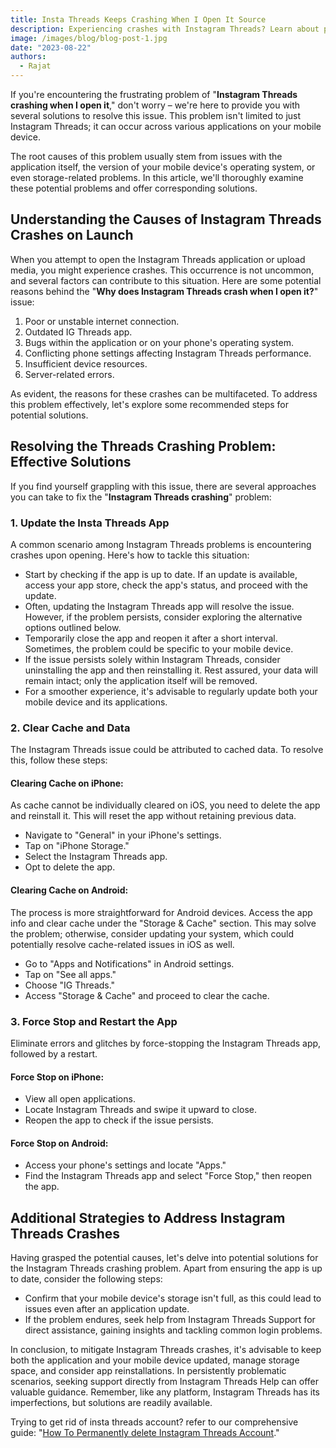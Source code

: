 ```yaml
---
title: Insta Threads Keeps Crashing When I Open It Source
description: Experiencing crashes with Instagram Threads? Learn about possible causes and effective solutions to fix the problem.
image: /images/blog/blog-post-1.jpg
date: "2023-08-22"
authors:
  - Rajat
---
```


If you're encountering the frustrating problem of "**Instagram Threads crashing when I open it**," don't worry – we're here to provide you with several solutions to resolve this issue. This problem isn't limited to just Instagram Threads; it can occur across various applications on your mobile device.

The root causes of this problem usually stem from issues with the application itself, the version of your mobile device's operating system, or even storage-related problems. In this article, we'll thoroughly examine these potential problems and offer corresponding solutions.

## Understanding the Causes of Instagram Threads Crashes on Launch

When you attempt to open the Instagram Threads application or upload media, you might experience crashes. This occurrence is not uncommon, and several factors can contribute to this situation. Here are some potential reasons behind the "**Why does Instagram Threads crash when I open it?**" issue:

1. Poor or unstable internet connection.
2. Outdated IG Threads app.
3. Bugs within the application or on your phone's operating system.
4. Conflicting phone settings affecting Instagram Threads performance.
5. Insufficient device resources.
6. Server-related errors.

As evident, the reasons for these crashes can be multifaceted. To address this problem effectively, let's explore some recommended steps for potential solutions.

## Resolving the Threads Crashing Problem: Effective Solutions

If you find yourself grappling with this issue, there are several approaches you can take to fix the "**Instagram Threads crashing**" problem:

### 1. Update the Insta Threads App

A common scenario among Instagram Threads problems is encountering crashes upon opening. Here's how to tackle this situation:

- Start by checking if the app is up to date. If an update is available, access your app store, check the app's status, and proceed with the update.
- Often, updating the Instagram Threads app will resolve the issue. However, if the problem persists, consider exploring the alternative options outlined below.
- Temporarily close the app and reopen it after a short interval. Sometimes, the problem could be specific to your mobile device.
- If the issue persists solely within Instagram Threads, consider uninstalling the app and then reinstalling it. Rest assured, your data will remain intact; only the application itself will be removed.
- For a smoother experience, it's advisable to regularly update both your mobile device and its applications.

### 2. Clear Cache and Data

The Instagram Threads issue could be attributed to cached data. To resolve this, follow these steps:

#### Clearing Cache on iPhone:

As cache cannot be individually cleared on iOS, you need to delete the app and reinstall it. This will reset the app without retaining previous data.

- Navigate to "General" in your iPhone's settings.
- Tap on "iPhone Storage."
- Select the Instagram Threads app.
- Opt to delete the app.

#### Clearing Cache on Android:

The process is more straightforward for Android devices. Access the app info and clear cache under the "Storage & Cache" section. This may solve the problem; otherwise, consider updating your system, which could potentially resolve cache-related issues in iOS as well.

- Go to "Apps and Notifications" in Android settings.
- Tap on "See all apps."
- Choose "IG Threads."
- Access "Storage & Cache" and proceed to clear the cache.

### 3. Force Stop and Restart the App

Eliminate errors and glitches by force-stopping the Instagram Threads app, followed by a restart.

#### Force Stop on iPhone:

- View all open applications.
- Locate Instagram Threads and swipe it upward to close.
- Reopen the app to check if the issue persists.

#### Force Stop on Android:

- Access your phone's settings and locate "Apps."
- Find the Instagram Threads app and select "Force Stop," then reopen the app.

## Additional Strategies to Address Instagram Threads Crashes

Having grasped the potential causes, let's delve into potential solutions for the Instagram Threads crashing problem. Apart from ensuring the app is up to date, consider the following steps:

- Confirm that your mobile device's storage isn't full, as this could lead to issues even after an application update.
- If the problem endures, seek help from Instagram Threads Support for direct assistance, gaining insights and tackling common login problems.

In conclusion, to mitigate Instagram Threads crashes, it's advisable to keep both the application and your mobile device updated, manage storage space, and consider app reinstallations. In persistently problematic scenarios, seeking support directly from Instagram Threads Help can offer valuable guidance. Remember, like any platform, Instagram Threads has its imperfections, but solutions are readily available.

Trying to get rid of insta threads account? refer to our comprehensive guide: "[How To Permanently delete Instagram Threads Account](/blog/delete-threads-account)."

